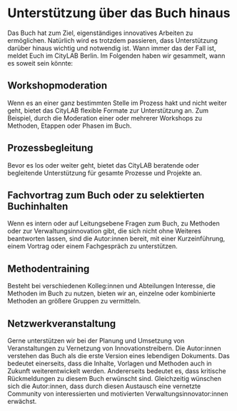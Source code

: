 
# Unterstützung über das Buch hinaus

Das Buch hat zum Ziel, eigenständiges innovatives Arbeiten zu ermöglichen. Natürlich wird es trotzdem passieren, dass Unterstützung darüber hinaus wichtig und notwendig ist. Wann immer das der Fall ist, meldet Euch im CityLAB Berlin. Im Folgenden haben wir gesammelt, wann es soweit sein könnte:

## Workshopmoderation

Wenn es an einer ganz bestimmten Stelle im Prozess hakt und nicht weiter geht, bietet das CityLAB flexible Formate zur Unterstützung an. Zum Beispiel, durch die Moderation einer oder mehrerer Workshops zu Methoden, Etappen oder Phasen im Buch.

## Prozessbegleitung

Bevor es los oder weiter geht, bietet das CityLAB beratende oder begleitende Unterstützung für gesamte Prozesse und Projekte an.

## Fachvortrag zum Buch oder zu selektierten Buchinhalten

Wenn es intern oder auf Leitungsebene Fragen zum Buch, zu Methoden oder zur Verwaltungsinnovation gibt, die sich nicht ohne Weiteres beantworten lassen, sind die Autor:innen bereit, mit einer Kurzeinführung, einem Vortrag oder einem Fachgespräch zu unterstützen.

## Methodentraining

Besteht bei verschiedenen Kolleg:innen und Abteilungen Interesse, die Methoden im Buch zu nutzen, bieten wir an, einzelne oder kombinierte Methoden an größere Gruppen zu vermitteln.

## Netzwerkveranstaltung

Gerne unterstützen wir bei der Planung und Umsetzung von Veranstaltungen zu Vernetzung von Innovationstreibern. Die Autor:innen verstehen das Buch als die erste Version eines lebendigen Dokuments. Das bedeutet einerseits, dass die Inhalte, Vorlagen und Methoden auch in Zukunft weiterentwickelt werden. Andererseits bedeutet es, dass kritische Rückmeldungen zu diesem Buch erwünscht sind. Gleichzeitig wünschen sich die Autor:innen, dass durch diesen Austausch eine vernetzte Community von interessierten und motivierten Verwaltungsinnovator:innen erwächst.
